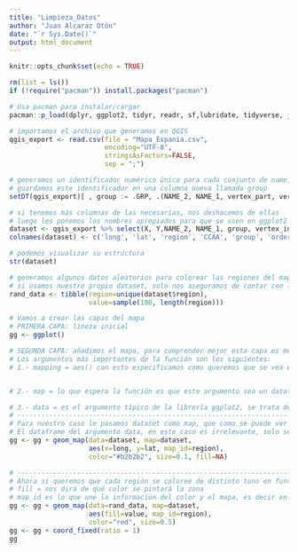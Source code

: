 ```yaml
---
title: "Limpieza_Datos"
author: "Juan Alcaraz Otón"
date: "`r Sys.Date()`"
output: html_document
---
```


```r
knitr::opts_chunk$set(echo = TRUE)
```

```r
rm(list = ls())
if (!require("pacman")) install.packages("pacman")

# Usa pacman para instalar/cargar
pacman::p_load(dplyr, ggplot2, tidyr, readr, sf,lubridate, tidyverse, jsonlite, data.table, tibble)
```


```r
# importamos el archivo que generamos en QGIS
qgis_export <- read.csv(file = "Mapa_Espania.csv", 
                        encoding="UTF-8", 
                        stringsAsFactors=FALSE,
                        sep = ";")
```


```r
# generamos un identificador numérico único para cada conjunto de name, admin, vertex_part y vertex_part_ring
# guardamos este identificador en una columna nueva llamada group
setDT(qgis_export)[ , group := .GRP, .(NAME_2, NAME_1, vertex_part, vertex_part_ring)]
```


```r
# si tenemos más columnas de las necesarias, nos deshacemos de ellas
# luego les ponemos los nombres apropiados para que se usen en ggplot2
dataset <- qgis_export %>% select(X, Y,NAME_2, NAME_1, group, vertex_index)
colnames(dataset) <- c('long', 'lat', 'region', 'CCAA', 'group', 'order')

# podemos visualizar su estructura
str(dataset)
```


```r
# generamos algunos datos aleatorios para colorear las regiones del mapa, podemos omitir este paso si ya contamos con un dataset de información que queremos mostrar
# si usamos nuestro propio dataset, solo nos aseguramos de contar con la columna 'region' y 'value'
rand_data <- tibble(region=unique(dataset$region),
                    value=sample(100, length(region)))
```


```r
# Vamos a crear las capas del mapa
# PRIMERA CAPA: lineza inicial
gg <- ggplot()

# SEGUNDA CAPA: añadimos el mapa, para comprender mejor esta capa es mejor consultar la documentación de la librería ggplot2, en concreto la documentación de geom_map()
# Los argumentos más importantes de la función son los siguientes:
# 1.- mapping = aes() con esto especificamos como queremos que se vea el mapa, son las opciones gráficas


# 2.- map = lo que espera la función es que este argumento sea un dataframe que tenga tres columnas, llamadas, x o long, y o lat y por último la última debe llamarse region o id. El dataframe que le pasemos puede ser que tenga más columnas, pero debe tener al menos tres cada una llamada como hemos dicho, si fuera así daría error

# 3.- data = es el argumento típico de la librería ggplot2, se trata de un conjunto de datos, el cual usaremos (o no) para poner información en el gráfico.
# -------------------------------------------------------------------------------------------
# Para nuestro caso le pasamos dataset como map, que como se puede ver contiene más de tres columnas, eso da igual, solo usará las que tengan los nombres correctos.
# El dataframe del argumento data, en este caso es irrelevante, solo se rellena porque no puede dejarse vacío.
gg <- gg + geom_map(data=dataset, map=dataset,
                    aes(x=long, y=lat, map_id=region),
                    color="#b2b2b2", size=0.1, fill=NA)

# -------------------------------------------------------------------------------------------
# Ahora si queremos que cada región se coloree de distinto tono en función de una cierta característica, debemos pasarle el dataframe con la información que usaremos para colorear, entonces, tras poner los dos dataframe necesarios primero, después en el argumento de mapping, se ponen las especificaciones de visualización:
# fill = nos dirá de qué color se pintará la zona
# map_id es lo que une la información del color y el mapa, es decir en dataframe que le hayamos pasado para data, habrá una columna llamada región, y otra columna que contiene el valor para cada región, esa columna región debe tener los mismos nombre que la columna región del dataframe del mapa
gg <- gg + geom_map(data=rand_data, map=dataset,
                    aes(fill=value, map_id=region),
                    color="red", size=0.5)
gg <- gg + coord_fixed(ratio = 1)
gg
```

